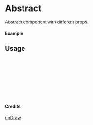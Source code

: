 
<Meta of={Abstract} title="unDraw/Abstract" />

# Abstract

Abstract component with different props.

#### Example

<Canvas of={Abstract.Primary} />

## Usage

```ts
import { Abstract } from "yadl-ui";

const Example = () => {
  return (
      <Abstract />
  );
};

export default Example;
```

#### Credits
[unDraw](https://undraw.co/illustrations)
